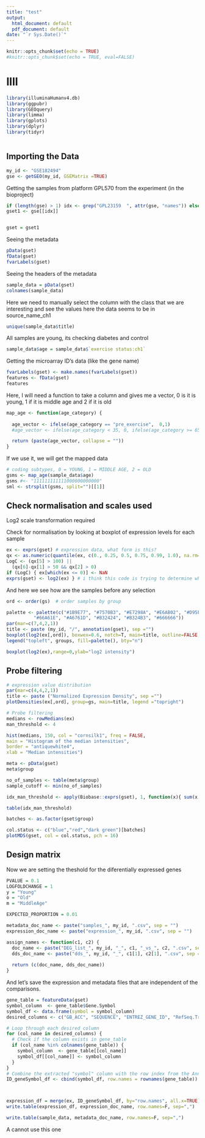 ```yaml
---
title: "test"
output:
  html_document: default
  pdf_document: default
date: "`r Sys.Date()`"
---
```


```r
knitr::opts_chunk$set(echo = TRUE)
#knitr::opts_chunk$set(echo = TRUE, eval=FALSE)

```

# llll

```r
library(illuminaHumanv4.db)
library(ggpubr)
library(GEOquery)
library(limma)
library(gplots)
library(dplyr)
library(tidyr)



```

## Importing the Data

```r
my_id <- "GSE182494"
gse <- getGEO(my_id, GSEMatrix =TRUE)
```

Getting the samples from platform GPL570 from the experiment (in the bioproject)
```r
if (length(gse) > 1) idx <- grep("GPL23159	", attr(gse, "names")) else idx <- 1
gset1 <- gse[[idx]]


gset = gset1

```


Seeing the metadata
```r
pData(gset)
fData(gset)
fvarLabels(gset)
```
Seeing the headers of the metadata
```r
sample_data = pData(gset)
colnames(sample_data)

```

Here we need to manually select the column with the class that we are interesting and see the values
here the data seems to be in source_name_ch1

```r
unique(sample_data$title)
```


All samples are young, its checking diabetes and control
```r
sample_data$age = sample_data$`exercise status:ch1`
```



Getting the microarray ID's data (like the gene name)

```r
fvarLabels(gset) <- make.names(fvarLabels(gset))
features <- fData(gset)
features
```
Here, I will need a function to take a column and gives me a vector, 0 is it is young, 1 if it is middle age and 2 if it is old
```r
map_age <- function(age_category) {
  
  age_vector <- ifelse(age_category == "pre_exercise",  0,1)
  #age_vector <- ifelse(age_category < 35, 0, ifelse(age_category >= 65, 2, 1))

  return (paste(age_vector, collapse = ""))
}

```

If we use it, we will get the mapped data

```r
# coding subtypes, 0 = YOUNG, 1 = MIDDLE AGE, 2 = OLD
gsms <- map_age(sample_data$age)
gsms #<- "111111111111000000000000"
sml <- strsplit(gsms, split="")[[1]]
```


## Check normalisation and scales used

Log2 scale transformation required

Check for normalisation by looking at boxplot of expression levels for each sample


```r
ex <- exprs(gset) # expression data, what form is this?
qx <- as.numeric(quantile(ex, c(0., 0.25, 0.5, 0.75, 0.99, 1.0), na.rm=T))
LogC <- (qx[5] > 100) ||
  (qx[6]-qx[1] > 50 && qx[2] > 0)
if (LogC) { ex[which(ex <= 0)] <- NaN
exprs(gset) <- log2(ex) } # i think this code is trying to determine whether the data is in log2 format yet
```

And here we see how are the samples before any selection
```r

ord <- order(gs)  # order samples by group

palette <- palette(c("#1B9E77", "#7570B3", "#E7298A", "#E6AB02", "#D95F02",
          "#66A61E", "#A6761D", "#B32424", "#B324B3", "#666666"))
par(mar=c(7,4,2,1))
title <- paste (my_id, "/", annotation(gset), sep ="")
boxplot(log2(ex[,ord]), boxwex=0.6, notch=T, main=title, outline=FALSE, las=2, col=gs[ord])
legend("topleft", groups, fill=palette(), bty="n")
```


```r
boxplot(log2(ex),range=0,ylab="log2 intensity")
```


## Probe filtering

```r
# expression value distribution
par(mar=c(4,4,2,1))
title <- paste ("Normalized Expression Density", sep ="")
plotDensities(ex[,ord], group=gs, main=title, legend ="topright")
```

```r
# Probe filtering
medians <- rowMedians(ex)
man_threshold <- 4 

hist(medians, 150, col = "cornsilk1", freq = FALSE, 
main = "Histogram of the median intensities", 
border = "antiquewhite4",
xlab = "Median intensities")
```

```r
meta <- pData(gset)
meta$group
```

```r
no_of_samples <- table(meta$group)
sample_cutoff <- min(no_of_samples)

idx_man_threshold <- apply(Biobase::exprs(gset), 1, function(x){ sum(x > man_threshold) >= sample_cutoff})

table(idx_man_threshold)
```


```r
batches <- as.factor(gset$group)

col.status <- c("blue","red","dark green")[batches]
plotMDS(gset, col = col.status, pch = 16)
```




## Design matrix

Now we are setting the theshold for the diferentially expressed genes
```r
PVALUE = 0.1
LOGFOLDCHANGE = 1
y = "Young"
o = "Old"
m = "MiddleAge"

EXPECTED_PROPORTION = 0.01

metadata_doc_name <- paste("samples_", my_id, ".csv", sep = "")
expression_doc_name <- paste("expression_", my_id, ".csv", sep = "")

assign_names <- function(c1, c2) {
  doc_name <- paste("DEG_list_", my_id, "_", c1, "_vs_", c2, ".csv", sep = "")
  dds_doc_name <- paste("dds_", my_id, "_", c1[1], c2[1], ".csv", sep = "")
  
  return (c(doc_name, dds_doc_name))
}

```

And let's save the expression and metadata files that are independent of the comparisons.
```r
gene_table = featureData(gset)
symbol_column  <- gene_table$Gene.Symbol
symbol_df <- data.frame(symbol = symbol_column)
desired_columns <- c("GB_ACC", "SEQUENCE", "ENTREZ_GENE_ID", "RefSeq.Transcript.ID","REFSEQ", "Gene.Symbol", "Ensembl_ID", "SPOT_ID")

# Loop through each desired column
for (col_name in desired_columns) {
  # Check if the column exists in gene_table
  if (col_name %in% colnames(gene_table)) {
    symbol_column  <- gene_table[[col_name]]
    symbol_df[[col_name]] <- symbol_column
  } 
}
# Combine the extracted "symbol" column with the row index from the AnnotatedDataFrame
ID_geneSymbol_df <- cbind(symbol_df, row.names = rownames(gene_table))



expression_df = merge(ex, ID_geneSymbol_df, by="row.names", all.x=TRUE)
write.table(expression_df, expression_doc_name, row.names=F, sep=",")

write.table(sample_data, metadata_doc_name, row.names=F, sep=",")

```



A cannot use this one